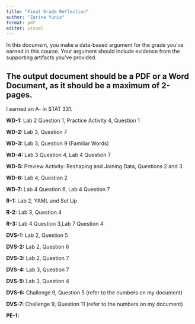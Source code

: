 ```yaml
---
title: "Final Grade Reflection"
author: "Zarina Yunis"
format: pdf
editor: visual
---
```


In this document, you make a data-based argument for the grade you've earned in this course. Your argument should include evidence from the supporting artifacts you've provided.

## The output document should be a PDF or a Word Document, as it should be a **maximum** of 2-pages.

I earned an A- in STAT 331.

**WD-1:** Lab 2 Question 1, Practice Activity 4, Question 1

**WD-2:** Lab 3, Question 7

**WD-3:** Lab 3, Question 9 (Familiar Words)

**WD-4:** Lab 3 Question 4, Lab 4 Question 7

**WD-5:** Preview Activity: Reshaping and Joining Data, Questions 2 and 3

**WD-6:** Lab 4, Question 2

**WD-7:** Lab 4 Question 6, Lab 4 Question 7

**R-1:** Lab 2, YAML and Set Up

**R-2:** Lab 3, Question 4

**R-3:** Lab 4 Question 3,Lab 7 Question 4

**DVS-1:** Lab 2, Question 5

**DVS-2:** Lab 2, Question 6

**DVS-3:** Lab 2, Question 7

**DVS-4:** Lab 3, Question 7

**DVS-5:** Lab 3, Question 4

**DVS-6:** Challenge 9, Question 5 (refer to the numbers on my document)

**DVS-7:** Challenge 9, Question 11 (refer to the numbers on my document)

**PE-1:**
